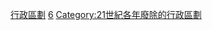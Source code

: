 {{Cat topic in year| topic=廢除的行政區劃|year=2006}}
[[Category:2006年廢除|行政區劃]]
[[Category:2000年代廢除的行政區劃|6]]
[[Category:21世紀各年廢除的行政區劃|Category:21世紀各年廢除的行政區劃]]